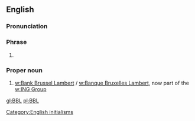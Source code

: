 ==English==

===Pronunciation===
{{IPA letters|lang=en|B|B|L}}

===Phrase===
{{infl|en|phrase}}

# {{abbreviation of|be back later}}

===Proper noun===
{{en-proper noun}}

# [[w:Bank Brussel Lambert]] / [[w:Banque Bruxelles Lambert]], now part of the [[w:ING Group]]

[[Category:English initialisms]]
[[gl:BBL]]
[[pl:BBL]]